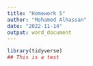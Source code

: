 ```yaml
---
title: "Homework 5"
author: "Mohamed Alhassan"
date: "2022-11-14"
output: word_document
---
```


```r
library(tidyverse)
## This is a test
```

